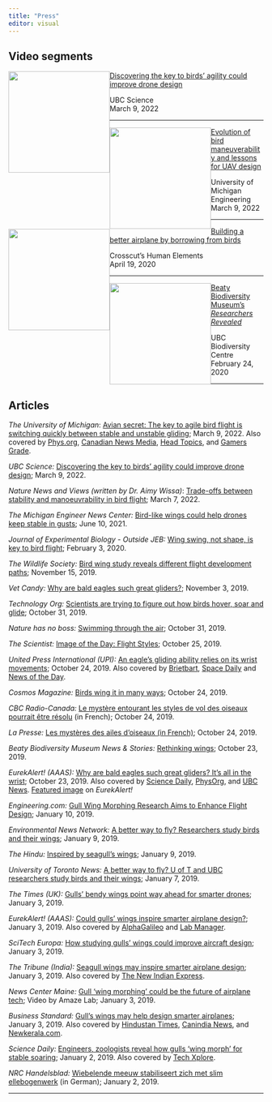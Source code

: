 ```yaml
---
title: "Press"
editor: visual
---
```


## Video segments

[![](images/ubc-2022-nature-promo.jpg){fig-alt="Jasmin Wong, Vikram Baliga, and Ildiko Szabo in the Beaty Museum Prep Lab" style="float:left;" width="200"}](https://www.youtube.com/watch?v=1sWLDbakQ1I) [Discovering the key to birds' agility could improve drone design](https://www.youtube.com/watch?v=1sWLDbakQ1I)

UBC Science\
March 9, 2022

::: gap-10
:::

------------------------------------------------------------------------

[![](images/umich-ubc-birds-uav-design.jpg){fig-alt="Evolution of bird maneuverability and lessons for UAV design" style="float:left;" width="200"}](https://www.youtube.com/watch?v=gKnuEEUKAFg) [Evolution of bird maneuverability and lessons for UAV design](https://www.youtube.com/watch?v=gKnuEEUKAFg)

University of Michigan Engineering\
March 9, 2022

::: gap-10
:::

------------------------------------------------------------------------

[![](images/vikram-baliga-human-elements.png){fig-alt="Vikram Baliga in the Beaty Museum Prep Lab Human Elements" style="float:left;" width="200"}](https://www.kcts9.org/show/human-elements/episode/building-a-better-airplane-by-borrowing-from-birds-jo0ryh) [Building a better airplane by borrowing from birds](https://www.kcts9.org/show/human-elements/episode/building-a-better-airplane-by-borrowing-from-birds-jo0ryh)

Crosscut's Human Elements\
April 19, 2020

::: gap-10
:::

------------------------------------------------------------------------

[![](images/vikram-baliga-researchers-revealed.jpg){fig-alt="Vikram Baliga UBC Researchers Revealed" style="float:left;" width="200"}](https://www.youtube.com/watch?v=JepRktA2W54) [Beaty Biodiversity Museum's *Researchers Revealed*](https://www.youtube.com/watch?v=JepRktA2W54)

UBC Biodiversity Centre\
February 24, 2020

::: gap-10
:::

------------------------------------------------------------------------

## Articles

*The University of Michigan*: [Avian secret: The key to agile bird flight is switching quickly between stable and unstable gliding](https://news.engin.umich.edu/2022/03/avian-secret-the-key-to-agile-bird-flight-is-switching-quickly-between-stable-and-unstable-gliding/); March 9, 2022. Also covered by [Phys.org](https://phys.org/news/2022-03-avian-secret-key-agile-bird.html), [Canadian News Media](https://canadanewsmedia.ca/avian-secret-the-key-to-agile-bird-flight-is-switching-quickly-between-stable-and-unstable-gliding-phys-org/), [Head Topics](https://headtopics.com/us/avian-secret-the-key-to-agile-bird-flight-is-switching-quickly-between-stable-and-unstable-gliding-24632796), and [Gamers Grade](https://gamersgrade.com/the-key-to-agile-bird-flight-is-switching-quickly-between-stable-and-unstable-gliding/).

*UBC Science:* [Discovering the key to birds' agility could improve drone design](https://science.ubc.ca/news/discovering-key-birds%E2%80%99-agility-could-improve-drone-design); March 9, 2022.

*Nature News and Views (written by Dr. Aimy Wissa)*: [Trade-offs between stability and manoeuvrability in bird flight](https://www.nature.com/articles/d41586-022-00638-x); March 7, 2022.

*The Michigan Engineer News Center:* [Bird-like wings could help drones keep stable in gusts](https://news.engin.umich.edu/2021/06/bird-like-wings-could-help-drones-keep-stable-in-gusts/); June 10, 2021.

*Journal of Experimental Biology - Outside JEB:* [Wing swing, not shape, is key to bird flight](https://dx.doi.org/10.1242/jeb.211441); February 3, 2020.

*The Wildlife Society:* [Bird wing study reveals different flight development paths](https://wildlife.org/bird-wing-study-reveals-different-flight-development-paths/); November 15, 2019.

*Vet Candy:* [Why are bald eagles such great gliders?](https://www.myvetcandy.com/newsblog/2019/11/3/why-are-bald-eagles-such-great-gliders); November 3, 2019.

*Technology Org:* [Scientists are trying to figure out how birds hover, soar and glide](https://www.technology.org/2019/10/31/scientists-are-trying-to-figure-out-how-birds-hover-soar-and-glide/); October 31, 2019.

*Nature has no boss:* [Swimming through the air](https://naturehasnoboss.com/2019/10/31/swimming-through-air/); October 31, 2019.

*The Scientist:* [Image of the Day: Flight Styles](https://www.the-scientist.com/image-of-the-day/image-of-the-day--flight-styles--66632); October 25, 2019.

*United Press International (UPI):* [An eagle's gliding ability relies on its wrist movements](https://www.upi.com/Science_News/2019/10/24/An-eagles-gliding-ability-relies-on-its-wrist-movements/7171571943902/); October 24, 2019. Also covered by [Brietbart](https://www.breitbart.com/news/an-eagles-gliding-ability-relies-on-its-wrist-movements/), [Space Daily](http://www.spacedaily.com/reports/An_eagles_gliding_ability_relies_on_its_wrist_movements_999.html) and [News of the Day](https://news--of-the-day.com/2019/10/24/an-eagles-gliding-ability-relies-on-its-wrist-movements/).

*Cosmos Magazine:* [Birds wing it in many ways](https://cosmosmagazine.com/biology/bird-flight-is-all-in-the-way-they-move); October 24, 2019.

*CBC Radio-Canada:* [Le mystère entourant les styles de vol des oiseaux pourrait être résolu](https://ici.radio-canada.ca/nouvelle/1359304/zoologie-vikram-baliga-ubc-oiseaux-faucons-faune-animaux-sciences) (in French); October 24, 2019.

*La Presse:* [Les mystères des ailes d'oiseaux (in French)](https://www.lapresse.ca/actualites/sciences/201910/24/01-5246786-les-mysteres-des-ailes-doiseaux.php); October 24, 2019.

*Beaty Biodiversity Museum News & Stories:* [Rethinking wings](https://beatymuseum.ubc.ca/2019/10/23/rethinking-wings/); October 23, 2019.

*EurekAlert! (AAAS):* [Why are bald eagles such great gliders? It's all in the wrist](https://www.eurekalert.org/pub_releases/2019-10/uobc-wab102219.php); October 23, 2019. Also covered by [Science Daily](http://ct.moreover.com/?a=40505244570&p=1pl&v=1&x=awXRtklpd4uJKMsJpkxCnA), [PhysOrg](http://ct.moreover.com/?a=40497572148&p=1pl&v=1&x=xLh6bj37BBVVglMsEyBYtg), and [UBC News](https://news.ubc.ca/2019/10/23/why-are-bald-eagles-such-great-gliders-its-all-in-the-wrist/). [Featured image](https://www.eurekalert.org/multimedia/pub/215329.php) on *EurekAlert!*

*Engineering.com:* [Gull Wing Morphing Research Aims to Enhance Flight Design](https://www.engineering.com/DesignerEdge/DesignerEdgeArticles/ArticleID/18216/Gull-Wing-Morphing-Research-Aims-to-Enhance-Flight-Design.aspx); January 10, 2019.

*Environmental News Network:* [A better way to fly? Researchers study birds and their wings](https://www.enn.com/articles/56362-a-better-way-to-fly-researchers-study-birds-and-their-wings); January 9, 2019.

*The Hindu:* [Inspired by seagull's wings](https://www.thehindu.com/todays-paper/tp-in-school/inspired-by-seagulls-wings/article25945209.ece); January 9, 2019.

*University of Toronto News:* [A better way to fly? U of T and UBC researchers study birds and their wings](https://www.utoronto.ca/news/better-way-fly-u-t-and-ubc-researchers-study-birds-and-their-wings); January 7, 2019.

*The Times (UK):* [Gulls' bendy wings point way ahead for smarter drones](https://www.thetimes.co.uk/article/gulls-bendy-wings-point-way-ahead-for-smarter-drones-38gz9r2bh); January 3, 2019.

*EurekAlert! (AAAS):* [Could gulls' wings inspire smarter airplane design?](https://www.eurekalert.org/pub_releases/2019-01/uobc-cgw010219.php); January 3, 2019. Also covered by [AlphaGalileo](https://www.alphagalileo.org/en-gb/Item-Display/ItemId/172628?returnurl=https%3A%2F%2Fwww.alphagalileo.org%2Fen-gb%2FItem-Display%2FItemId%2F172628) and [Lab Manager](https://www.labmanager.com/news/2019/01/could-gulls-wings-inspire-smarter-airplane-design-).

*SciTech Europa:* [How studying gulls' wings could improve aircraft design](https://www.scitecheuropa.eu/aircraft-design/91868/); January 3, 2019.

*The Tribune (India):* [Seagull wings may inspire smarter airplane design](https://www.tribuneindia.com/news/science-technology/story/708124.html); January 3, 2019. Also covered by [The New Indian Express](http://www.newindianexpress.com/lifestyle/tech/2019/jan/03/seagull-wings-may-inspire-smarter-airplane-design-1920149.html).

*News Center Maine:* [Gull 'wing morphing' could be the future of airplane tech](https://www.newscentermaine.com/video/tech/science/amaze-lab/gull-wing-morphing-could-be-the-future-of-airplane-tech/609-dde5ce5b-3440-40a7-8fcb-1ff1ebe4d356); Video by Amaze Lab; January 3, 2019.

*Business Standard:* [Gull's wings may help design smarter airplanes](https://www.business-standard.com/article/news-ians/gull-s-wings-may-help-design-smarter-airplanes-119010301026_1.html); January 3, 2019. Also covered by [Hindustan Times](https://www.hindustantimes.com/travel/gull-s-wings-may-help-design-smarter-airplanes/story-20xSMnMZ9H5NWIxvJdAKkM.html), [Canindia News](https://www.canindia.com/gulls-wings-may-help-design-smarter-airplanes/), and [Newkerala.com](https://www.newkerala.com/news/read/85339/gulls-wings-may-help-design-smarter-airplanes.html).

*Science Daily:* [Engineers, zoologists reveal how gulls 'wing morph' for stable soaring](https://www.sciencedaily.com/releases/2019/01/190102112844.htm); January 2, 2019. Also covered by [Tech Xplore](https://techxplore.com/news/2019-01-zoologists-reveal-gulls-wing-morph.html).

*NRC Handelsblad:* [Wiebelende meeuw stabiliseert zich met slim ellebogenwerk](https://www.nrc.nl/nieuws/2019/01/02/wiebelende-meeuw-stabiliseert-zich-met-slim-ellebogenwerk-a3127627) (in German); January 2, 2019.

------------------------------------------------------------------------
